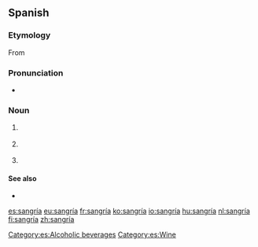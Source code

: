{{also|sangria|Sangria}}

==Spanish==

===Etymology===
From {{suffix|es|sangre|t1=blood|pos1=from {{etyl|la|es}} {{m|la|sanguis}}|ía}}

===Pronunciation===
{{wikipedia|lang=es|dab={{PAGENAME}}}}
* {{es-IPA}}

===Noun===
{{es-noun|f}}

# {{lb|es|medicine}} {{l|en|bloodletting}}
# {{l|en|sangria}} {{gloss|type of wine punch with cubed pieces of fruit and fruit soda}}
# {{lb|es|typography}} {{l|en|indentation}}

====See also====
* {{l|es|sangrita|g=f}}

[[Category:es:Alcoholic beverages]]
[[Category:es:Wine]]

[[es:sangría]]
[[eu:sangría]]
[[fr:sangría]]
[[ko:sangría]]
[[io:sangría]]
[[hu:sangría]]
[[nl:sangría]]
[[fi:sangría]]
[[zh:sangría]]